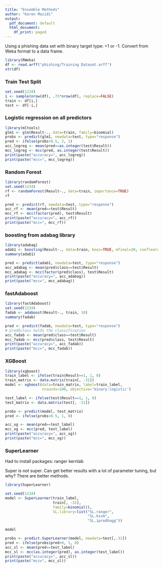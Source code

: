 ```yaml
---
title: "Ensemble Methods"
author: "Karen Mazidi"
output:
  pdf_document: default
  html_document:
    df_print: paged
---
```


Using a phishing data set with binary target type: +1 or -1. Convert from Weka format to a data frame. 

```r
library(RWeka)
df <- read.arff("phishing/Training Dataset.arff")
str(df)
```


### Train Test Split


```r
set.seed(1234)
i <- sample(nrow(df), .75*nrow(df), replace=FALSE)
train <- df[i,]
test <- df[-i,]
```


### Logistic regression on all predictors


```r
library(mltools)
glm1 <- glm(Result~., data=train, family=binomial)
probs <- predict(glm1, newdata=test, type="response")
pred <- ifelse(probs>0.5, 2, 1)
acc_logreg <- mean(pred==as.integer(test$Result))
mcc_logreg <- mcc(pred, as.integer(test$Result))
print(paste("accuracy=", acc_logreg))
print(paste("mcc=", mcc_logreg))
```


### Random Forest 

```r
library(randomForest)
set.seed(1234)
rf <- randomForest(Result~., data=train, importance=TRUE)
rf
```


```r
pred <- predict(rf, newdata=test, type="response")
acc_rf <- mean(pred==test$Result)
mcc_rf <- mcc(factor(pred), test$Result)
print(paste("accuracy=", acc_rf))
print(paste("mcc=", mcc_rf))
```


### boosting from adabag library

```r
library(adabag)
adab1 <- boosting(Result~., data=train, boos=TRUE, mfinal=20, coeflearn='Breiman')
summary(adab1)
```


```r
pred <- predict(adab1, newdata=test, type="response")
acc_adabag <- mean(pred$class==test$Result)
mcc_adabag <- mcc(factor(pred$class), test$Result)
print(paste("accuracy=", acc_adabag))
print(paste("mcc=", mcc_adabag))
```


### fastAdaboost

```r
library(fastAdaboost)
set.seed(1234)
fadab <- adaboost(Result~., train, 10)
summary(fadab)
```

```r
pred <- predict(fadab, newdata=test, type="response")
# pred$class holds the classification
acc_fadab <- mean(pred$class==test$Result)
mcc_fadab <- mcc(pred$class, test$Result)
print(paste("accuracy=", acc_fadab))
print(paste("mcc=", mcc_fadab))
```

### XGBoost

```r
library(xgboost)
train_label <- ifelse(train$Result==1, 1, 0)
train_matrix <- data.matrix(train[, -31])
model <- xgboost(data=train_matrix, label=train_label,
                 nrounds=100, objective='binary:logistic')
```

```r
test_label <- ifelse(test$Result==1, 1, 0)
test_matrix <- data.matrix(test[, -31])

probs <- predict(model, test_matrix)
pred <- ifelse(probs>0.5, 1, 0)

acc_xg <- mean(pred==test_label)
mcc_xg <- mcc(pred, test_label)
print(paste("accuracy=", acc_xg))
print(paste("mcc=", mcc_xg))
```

### SuperLearner

Had to install packages: ranger kernlab 

Super is not super. Can get better results with a lot of parameter tuning, but why? There are better methods.

```r
library(SuperLearner)

set.seed(1234)
model <- SuperLearner(train_label,
                      train[, -31],
                      family=binomial(),
                      SL.library=list("SL.ranger",
                                      "SL.ksvm",
                                      "SL.ipredbagg"))

model
```


```r
probs <- predict.SuperLearner(model, newdata=test[,-31])
pred <- ifelse(probs$pred>0, 1, 0)
acc_sl <- mean(pred==test_label)
mcc_sl <- mcc(as.integer(pred), as.integer(test_label))
print(paste("accuracy=", acc_sl))
print(paste("mcc=", mcc_sl))
```




